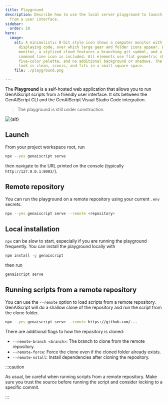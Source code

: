 ```yaml
---
title: Playground
description: Describe how to use the local server playground to launch scripts
  from a user interface.
sidebar:
  order: 10
hero:
  image:
    alt: A minimalistic 8-bit style icon shows a computer monitor with a web browser
      displaying code, over which large gear and folder icons appear. Beside the
      monitor, a stylized cloud features a branching git symbol, and a simple
      command line icon is included. All elements use flat geometric shapes, a
      five-color palette, and no additional background or shadows. The overall
      look is clean, iconic, and fits in a small square space.
    file: ./playground.png

---
```



The **Playground** is a self-hosted web application that allows you to run GenAIScript scripts
from a friendly user interface. It sits between the GenAIScript CLI
and the GenAIScript Visual Studio Code integration.

> The playground is still under construction.

<Image src={src} alt={alt} />

## Launch

From your project workspace root, run

```sh
npx --yes genaiscript serve
```

then navigate to the URL printed on the console (typically `http://127.0.0.1:8003/`).

## Remote repository

You can run the playground on a remote repository using your current `.env` secrets.

```sh
npx --yes genaiscript serve --remote <repository>
```

## Local installation

`npx` can be slow to start, especially if you are running the playground frequently.
You can install the playground locally with

```sh
npm install -g genaiscript
```

then run

```sh
genaiscript serve
```

## Running scripts from a remote repository

You can use the `--remote` option to load scripts from a remote repository.
GenAIScript will do a shallow clone of the repository and run the script from the clone folder.

```sh
npx --yes genaiscript serve --remote https://github.com/...
```

There are additional flags to how the repository is cloned:

- `--remote-branch <branch>`: The branch to clone from the remote repository.
- `--remote-force`: Force the clone even if the cloned folder already exists.
- `--remote-nstall`: Install dependencies after cloning the repository.

:::caution

As usual, be careful when running scripts from a remote repository.
Make sure you trust the source before running the script and consider locking to a specific commit.

:::

